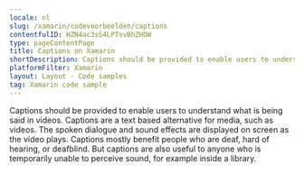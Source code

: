 ```yaml
---
locale: nl
slug: /xamarin/codevoorbeelden/captions
contentfulID: HZN4ac3sS4LPTsvBhZHOW
type: pageContentPage
title: Captions on Xamarin
shortDescription: Captions should be provided to enable users to understand what is being said in videos.
platformFilter: Xamarin
layout: Layout - Code samples
tag: Xamarin code sample
---
```


Captions should be provided to enable users to understand what is being said in videos. Captions are a text based alternative for media, such as videos. The spoken dialogue and sound effects are displayed on screen as the video plays. Captions mostly benefit people who are deaf, hard of hearing, or deafblind. But captions are also useful to anyone who is temporarily unable to perceive sound, for example inside a library.

<CodeSample id="media-captions" locale="nl" platform="xamarin"/>